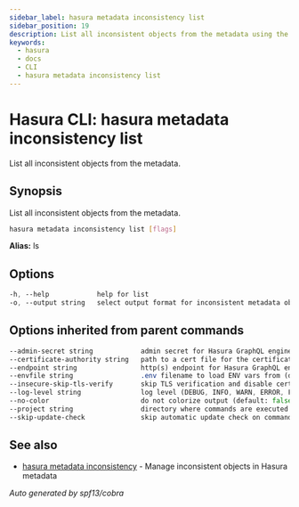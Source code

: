 ```yaml
---
sidebar_label: hasura metadata inconsistency list
sidebar_position: 19
description: List all inconsistent objects from the metadata using the Hasura CLI
keywords:
  - hasura
  - docs
  - CLI
  - hasura metadata inconsistency list
---
```


# Hasura CLI: hasura metadata inconsistency list

List all inconsistent objects from the metadata.

## Synopsis

List all inconsistent objects from the metadata.

```bash
hasura metadata inconsistency list [flags]
```

**Alias:** ls

## Options

```sass
-h, --help            help for list
-o, --output string   select output format for inconsistent metadata objects(Allowed values: json)
```

## Options inherited from parent commands

```sass
--admin-secret string            admin secret for Hasura GraphQL engine (env "HASURA_GRAPHQL_ADMIN_SECRET")
--certificate-authority string   path to a cert file for the certificate authority (env "HASURA_GRAPHQL_CERTIFICATE_AUTHORITY")
--endpoint string                http(s) endpoint for Hasura GraphQL engine (env "HASURA_GRAPHQL_ENDPOINT")
--envfile string                 .env filename to load ENV vars from (default ".env")
--insecure-skip-tls-verify       skip TLS verification and disable cert checking (default: false) (env "HASURA_GRAPHQL_INSECURE_SKIP_TLS_VERIFY")
--log-level string               log level (DEBUG, INFO, WARN, ERROR, FATAL) (default "INFO")
--no-color                       do not colorize output (default: false)
--project string                 directory where commands are executed (default: current dir)
--skip-update-check              skip automatic update check on command execution
```

## See also

* [hasura metadata inconsistency](/hasura-cli/commands/hasura_metadata_inconsistency.mdx)	 - Manage inconsistent objects in Hasura metadata

_Auto generated by spf13/cobra_
